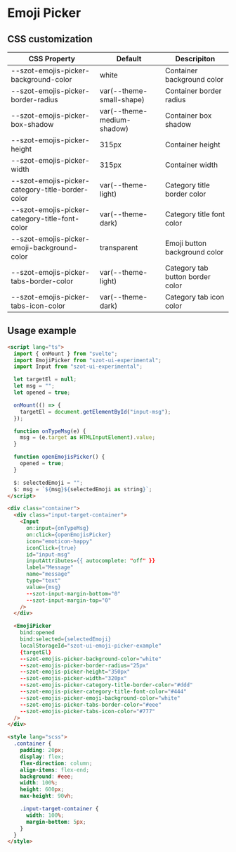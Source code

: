 <!-- Badge.stories.mdx -->



<Meta title="Components/EmojiPicker/Custom" />

# Emoji Picker

## CSS customization

| CSS Property                                     | Default                    | Descripiton                      |
|--------------------------------------------------|----------------------------|----------------------------------|
| --szot-emojis-picker-background-color            | white                      | Container background color       |
| --szot-emojis-picker-border-radius               | var(--theme-small-shape)   | Container border radius          |
| --szot-emojis-picker-box-shadow                  | var(--theme-medium-shadow) | Container box shadow             |
| --szot-emojis-picker-height                      | 315px                      | Container height                 |
| --szot-emojis-picker-width                       | 315px                      | Container width                  |
| --szot-emojis-picker-category-title-border-color | var(--theme-light)         | Category title border color      |
| --szot-emojis-picker-category-title-font-color   | var(--theme-dark)          | Category title font color        |
| --szot-emojis-picker-emoji-background-color      | transparent                | Emoji button background color    |
| --szot-emojis-picker-tabs-border-color           | var(--theme-light)         | Category tab button border color |
| --szot-emojis-picker-tabs-icon-color             | var(--theme-dark)         | Category tab icon color          |

## Usage example

```html
<script lang="ts">
  import { onMount } from "svelte";
  import EmojiPicker from "szot-ui-experimental";
  import Input from "szot-ui-experimental";

  let targetEl = null;
  let msg = "";
  let opened = true;

  onMount(() => {
    targetEl = document.getElementById("input-msg");
  });

  function onTypeMsg(e) {
    msg = (e.target as HTMLInputElement).value;
  }

  function openEmojisPicker() {
    opened = true;
  }

  $: selectedEmoji = "";
  $: msg = `${msg}${selectedEmoji as string}`;
</script>

<div class="container">
  <div class="input-target-container">
    <Input
      on:input={onTypeMsg}
      on:click={openEmojisPicker}
      icon="emoticon-happy"
      iconClick={true}
      id="input-msg"
      inputAttributes={{ autocomplete: "off" }}
      label="Message"
      name="message"
      type="text"
      value={msg}
      --szot-input-margin-bottom="0"
      --szot-input-margin-top="0"
    />
  </div>

  <EmojiPicker
    bind:opened
    bind:selected={selectedEmoji}
    localStorageId="szot-ui-emoji-picker-example"
    {targetEl}
    --szot-emojis-picker-background-color="white"
    --szot-emojis-picker-border-radius="25px"
    --szot-emojis-picker-height="350px"
    --szot-emojis-picker-width="320px"
    --szot-emojis-picker-category-title-border-color="#ddd"
    --szot-emojis-picker-category-title-font-color="#444"
    --szot-emojis-picker-emoji-background-color="white"
    --szot-emojis-picker-tabs-border-color="#eee"
    --szot-emojis-picker-tabs-icon-color="#777"
  />
</div>

<style lang="scss">
  .container {
    padding: 20px;
    display: flex;
    flex-direction: column;
    align-items: flex-end;
    background: #eee;
    width: 100%;
    height: 600px;
    max-height: 90vh;

    .input-target-container {
      width: 100%;
      margin-bottom: 5px;
    }
  }
</style>
```

